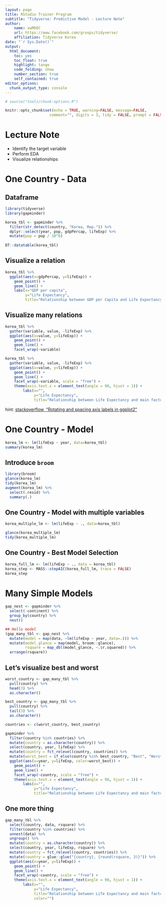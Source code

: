 ```yaml
---
layout: page
title: RStudio Trainer Program
subtitle: "Tidyverse: Predictive Model - Lecture Note"
author:
    name: xwMOOC
    url: https://www.facebook.com/groups/tidyverse/
    affiliation: Tidyverse Korea
date: "`r Sys.Date()`"
output:
  html_document: 
    toc: yes
    toc_float: true
    highlight: tango
    code_folding: show
    number_section: true
    self_contained: true
editor_options: 
  chunk_output_type: console
---
```

 
``` r
# source("tools/chunk-options.R")

knitr::opts_chunk$set(echo = TRUE, warning=FALSE, message=FALSE,
                    comment="", digits = 3, tidy = FALSE, prompt = FALSE, fig.align = 'center')

```

# Lecture Note {#RStudio-lecture-note}

- Identify the target variable
- Perform EDA
- Visualize relationships

# One Country - Data {#RStudio-lecture-note-one}

## Dataframe {#RStudio-lecture-note-df}

```r
library(tidyverse)
library(gapminder)

korea_tbl <- gapminder %>% 
  filter(str_detect(country, "Korea, Rep.")) %>% 
  dplyr::select(year, pop, gdpPercap, lifeExp) %>% 
  mutate(pop = pop / 10^6)
  
DT::datatable(korea_tbl)
```

## Visualize a relation {#gapminder-visualize-relation}

```r
korea_tbl %>% 
  ggplot(aes(x=gdpPercap, y=lifeExp)) +
    geom_point() +
    geom_line() +
    labs(x="GDP per capita", 
         y="Life Expectancy", 
         title="Relationship between GDP per Capita and Life Expectancy")
```

## Visualize many relations {#gapminder-visualize-relations}

```r
korea_tbl %>% 
  gather(variable, value, -lifeExp) %>% 
  ggplot(aes(x=value, y=lifeExp)) +
    geom_point() +
    geom_line() +
    facet_wrap(~variable) 
```

```r
korea_tbl %>% 
  gather(variable, value, -lifeExp) %>% 
  ggplot(aes(x=value, y=lifeExp)) +
    geom_point() +
    geom_line() +
    facet_wrap(~variable, scale = "free") +
    theme(axis.text.x = element_text(angle = 90, hjust = 1)) +
        labs(x="", 
             y="Life Expectancy",
             title="Relationship between Life Expectancy and main factors")
```

hint: [stackoverflow, "Rotating and spacing axis labels in ggplot2"](https://stackoverflow.com/questions/1330989/rotating-and-spacing-axis-labels-in-ggplot2)


# One Country - Model {#RStudio-lecture-note-one-lm}

```r
korea_lm <- lm(lifeExp ~ year, data=korea_tbl)
summary(korea_lm)
```

## Introduce `broom` {#RStudio-lecture-note-one-lm-broom}

```r
library(broom)
glance(korea_lm)
tidy(korea_lm)
augment(korea_lm) %>% 
  select(.resid) %>% 
  summary(.)
```

## One Country - Model with multiple variables {#RStudio-lecture-note-one-lm-variables}

```r
korea_multiple_lm <- lm(lifeExp ~ ., data=korea_tbl)

glance(korea_multiple_lm)
tidy(korea_multiple_lm)
```

## One Country - Best Model Selection {#RStudio-lecture-note-one-lm-best}

```r
korea_full_lm <- lm(lifeExp ~ ., data = korea_tbl)
korea_step <- MASS::stepAIC(korea_full_lm, trace = FALSE)
korea_step
```

# Many Simple Models {#RStudio-lecture-note-many-simple}

```r
gap_nest <- gapminder %>% 
  select(-continent) %>% 
  group_by(country) %>% 
  nest()

## Hello model
(gap_many_tbl <- gap_nest %>% 
  mutate(model = map(data, ~lm(lifeExp ~ year, data=.))) %>% 
  mutate(model_glance = map(model, broom::glance),
         rsquare = map_dbl(model_glance, ~.$r.squared)) %>% 
  arrange(rsquare))
```

## Let's visualize best and worst {#RStudio-lecture-note-worst-best}

```r
worst_country <- gap_many_tbl %>% 
  pull(country) %>% 
  head(3) %>% 
  as.character()

best_country <- gap_many_tbl %>% 
  pull(country) %>% 
  tail(3) %>% 
  as.character()

countries <- c(worst_country, best_country)

gapminder %>% 
  filter(country %in% countries) %>% 
  mutate(country = as.character(country)) %>% 
  select(country, year, lifeExp) %>% 
  mutate(country = fct_relevel(country, countries)) %>% 
  mutate(worst_best = if_else(country %in% best_country, "Best", "Worst")) %>% 
  ggplot(aes(x=year, y=lifeExp, color=worst_best)) +
    geom_point() +
    geom_line() +
    facet_wrap(~country, scale = "free") +
    theme(axis.text.x = element_text(angle = 90, hjust = 1)) +
        labs(x="", 
             y="Life Expectancy",
             title="Relationship between Life Expectancy and main factors")

```

## One more thing {#RStudio-lecture-note-worst-best-one-more}

```r
gap_many_tbl %>% 
  select(country, data, rsquare) %>% 
  filter(country %in% countries) %>% 
  unnest(data) %>% 
  ungroup() %>% 
  mutate(country = as.character(country)) %>% 
  select(country, year, lifeExp, rsquare) %>% 
  mutate(country = fct_relevel(country, countries)) %>% 
  mutate(country = glue::glue("{country}, {round(rsquare, 3)}")) %>% 
  ggplot(aes(x=year, y=lifeExp)) +
    geom_point() +
    geom_line() +
    facet_wrap(~country, scale = "free") +
    theme(axis.text.x = element_text(angle = 90, hjust = 1)) +
        labs(x="", 
             y="Life Expectancy",
             title="Relationship between Life Expectancy and main factors",
             color="")
```